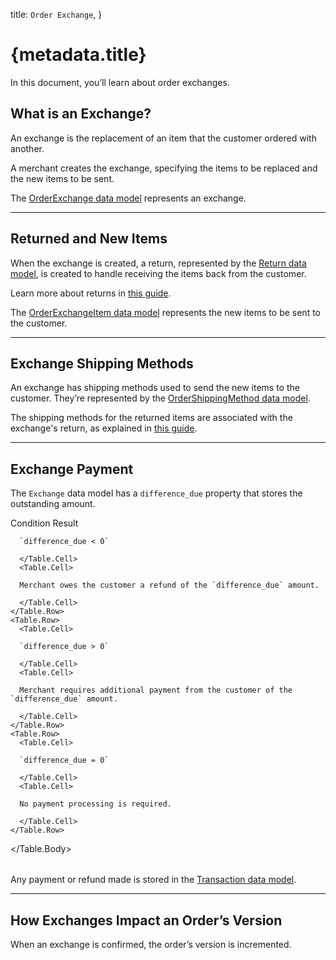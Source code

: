 
  title: `Order Exchange`,
}

# {metadata.title}

In this document, you’ll learn about order exchanges.

## What is an Exchange?

An exchange is the replacement of an item that the customer ordered with another.

A merchant creates the exchange, specifying the items to be replaced and the new items to be sent.

The [OrderExchange data model](/references/order/models/OrderExchange) represents an exchange.

---

## Returned and New Items

When the exchange is created, a return, represented by the [Return data model](/references/order/models/Return), is created to handle receiving the items back from the customer.

<Note>

Learn more about returns in [this guide](../return/page.mdx).

</Note>

The [OrderExchangeItem data model](/references/order/models/OrderExchangeItem) represents the new items to be sent to the customer.

---

## Exchange Shipping Methods

An exchange has shipping methods used to send the new items to the customer. They’re represented by the [OrderShippingMethod data model](/references/order/models/OrderShippingMethod).

The shipping methods for the returned items are associated with the exchange's return, as explained in [this guide](../return/page.mdx#return-shipping-methods).

---

## Exchange Payment

The `Exchange` data model has a `difference_due` property that stores the outstanding amount.

<Table>
  <Table.Header>
    <Table.Row>
      <Table.HeaderCell>Condition</Table.HeaderCell>
      <Table.HeaderCell>Result</Table.HeaderCell>
    </Table.Row>
  </Table.Header>
  <Table.Body>
    <Table.Row>
      <Table.Cell>
        
      `difference_due < 0`

      </Table.Cell>
      <Table.Cell>

      Merchant owes the customer a refund of the `difference_due` amount.

      </Table.Cell>
    </Table.Row>
    <Table.Row>
      <Table.Cell>
        
      `difference_due > 0`

      </Table.Cell>
      <Table.Cell>

      Merchant requires additional payment from the customer of the `difference_due` amount.

      </Table.Cell>
    </Table.Row>
    <Table.Row>
      <Table.Cell>
        
      `difference_due = 0`

      </Table.Cell>
      <Table.Cell>

      No payment processing is required.

      </Table.Cell>
    </Table.Row>
  </Table.Body>
</Table>

Any payment or refund made is stored in the [Transaction data model](/references/order/models/OrderTransaction).

---

## How Exchanges Impact an Order’s Version

When an exchange is confirmed, the order’s version is incremented.
